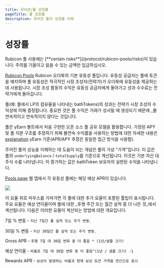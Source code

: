 ```yaml
---
title: 루비콘/풀 성장률
pageTitle: 풀 성장률
description: 루비콘 풀의 성장률 이해
---
```


# 성장률


<Callout type="warning" title="Disclaimer">
Rubicon 풀 사용에는 [**certain risks**](/protocol/rubicon-pools/risks)이 있습니다. 주의를 기울이고 잃을 수 있는 금액만 입금하십시오.
</Callout>


[Rubicon Pools](/docs/protocol/rubicon-pools/rubicon-pools) Rubicon 오더북의 기본 유동성 풀입니다. 유동성 공급자는 풀에 토큰을 예치하며 풀 유동성은 적극적인 시장 조성자(전략가)가 오더북에 유동성을 제공하는 데 사용됩니다. 시장 조성 활동의 수익은 유동성 공급자에게 돌아가고 성과 수수료는 전략가에게 돌아갑니다.

풀(예: 풀에서 LP의 점유율을 나타내는 bathTokens)의 성과는 전략가 시장 조성의 수익성에 의해 결정됩니다. 중요한 것은 풀 수익은 거래가 성사될 때 생성되기 때문에 _불연속적이고 연속적이지 않다는 것입니다.

풀은 yEarn 볼트에서 처음 구현한 오픈 소스 풀 공유 모델을 활용합니다. 가정된 APY 및 풀 지분 구조를 추정하기 위해 불연속 수익률을 사용하는 방법에 대한 자세한 내용은 [explanation](https://docs.yearn.finance/getting-started/guides/how-to-understand-yvault-roi) yEarn 기준(APR/APY 추정은 동일한 접근 방식을 사용함).

주어진 풀의 성능을 이해하는 데 도움이 되는 개념은 풀의 가상 "가격"입니다. 이 값은 풀의 `underlyingBalance` / `totalSupply`를 기준으로 계산됩니다. 이것은 기본 자산 대 주식 수를 나타냅니다. 이 증가하는 값은 bathToken 보유자의 실현된 수익을 나타냅니다.

[Pools page](https://app.rubicon.finance/pools) 웹 앱에서 각 유동성 풀에는 해당 예상 APR이 있습니다.

![](/assets/image(8).png)

이 요율 위로 마우스를 가져가면 각 풀에 대한 추가 요율이 포함된 툴팁이 표시됩니다. 주요 요율은 예상 연이율이며 풀에 대한 _후행 주간 또는 월간 실적 중 더 나은 것_에서 계산됩니다. 다음은 이러한 요율이 계산되는 방법에 대한 개요입니다.

7일 % 변동 - `지난 7일간 풀 실적 또는 주가 변동.`

30일 % 변동 - `지난 30일간 풀 실적 또는 주가 변동.`

Gross APR - `후행 7일 대 30일 변화 중 더 좋음 * (1년/샘플 크기)`

예상 연이율 - `비율로 7일 대 30일 변화 중 더 좋음^(1년 / 샘플 크기) -1`

Rewards APR - `보상이 발생하는 비율과 현재 보상 토큰 가격을 연간으로 표시`